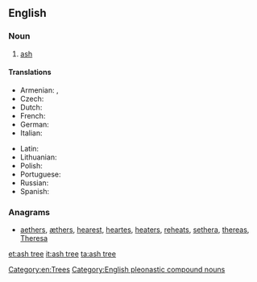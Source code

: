 ==English==
{{wikipedia}}

===Noun===
{{en-noun}}

# [[ash#Noun 2|ash]]

====Translations====
{{trans-top|ash}}
* Armenian: {{t-|hy|հացենի|tr=hac'eni}}, {{t-|hy|հացի|tr=hac'i}}
* Czech: {{t+|cs|jasan|m}}
* Dutch: {{t+|nl|es|m}}
* French: {{t+|fr|frêne|m}}
* German: {{t+|de|Esche|f}}
* Italian: {{t-|it|frassino|m}}
{{trans-mid}}
* Latin: {{t-|la|fraxinus}}
* Lithuanian: {{t+|lt|uosis|m|xs=Lithuanian}}
* Polish: {{t+|pl|jesion|m}}
* Portuguese: {{t-|pt|freixo|m}}
* Russian: {{t+|ru|ясень|m|tr=jásen'}}
* Spanish: {{t+|es|fresno|m}}
{{trans-bottom}}

===Anagrams===
* [[aethers#English|aethers]], [[æthers#English|æthers]], [[hearest#English|hearest]], [[heartes#English|heartes]], [[heaters#English|heaters]], [[reheats#English|reheats]], [[sethera#English|sethera]], [[thereas#English|thereas]], [[Theresa#English|Theresa]]

[[Category:en:Trees]]
[[Category:English pleonastic compound nouns]]
[[et:ash tree]]
[[it:ash tree]]
[[ta:ash tree]]
